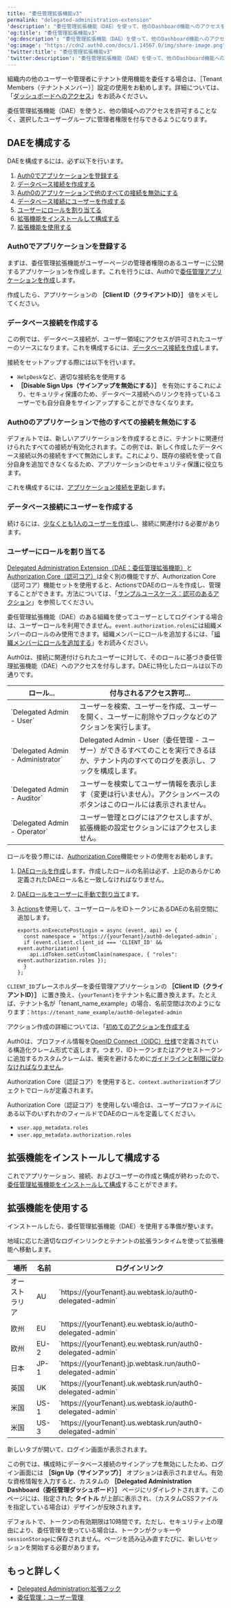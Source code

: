 ```yaml
---
title: "委任管理拡張機能v3"
permalink: "delegated-administration-extension"
'description': "委任管理拡張機能（DAE）を使って、他のDashboard機能へのアクセスを許可することなく、選択したグループのユーザーにAuth0 Dashboardの「ユーザー」セクションを公開する方法について説明します。"
'og:title': "委任管理拡張機能v3"
'og:description': "委任管理拡張機能（DAE）を使って、他のDashboard機能へのアクセスを許可することなく、選択したグループのユーザーにAuth0 Dashboardの「ユーザー」セクションを公開する方法について説明します。"
'og:image': "https://cdn2.auth0.com/docs/1.14567.0/img/share-image.png"
'twitter:title': "委任管理拡張機能v3"
'twitter:description': "委任管理拡張機能（DAE）を使って、他のDashboard機能へのアクセスを許可することなく、選択したグループのユーザーにAuth0 Dashboardの「ユーザー」セクションを公開する方法について説明します。"
---
```


<Callout icon="file-lines" color="#0EA5E9" iconType="regular">

組織内の他のユーザーや管理者にテナント使用機能を委任する場合は、［Tenant Members（テナントメンバー）］設定の使用をお勧めします。詳細については、「[ダッシュボードへのアクセス](/docs/ja-jp/get-started/manage-dashboard-access)」をお読みください。

</Callout>

委任管理拡張機能（DAE）を使うと、他の領域へのアクセスを許可することなく、選択したユーザーグループに管理者権限を付与できるようになります。

## DAEを構成する

DAEを構成するには、必ず以下を行います。

1. [Auth0でアプリケーションを登録する](#register-the-application-with-auth0)
2. [データベース接続を作成する](#create-a-database-connection)
3. [Auth0のアプリケーションで他のすべての接続を無効にする](#disable-all-other-connections-for-the-auth0-application)
4. [データベース接続にユーザーを作成する](#create-user-for-the-database-connection)
5. [ユーザーにロールを割り当てる](#assign-roles-to-users)
6. [拡張機能をインストールして構成する](#install-and-configure-the-extension)
7. [拡張機能を使用する](#use-the-extension)

### Auth0でアプリケーションを登録する

まずは、委任管理拡張機能がユーザーページの管理者権限のあるユーザーに公開するアプリケーションを作成します。これを行うには、Auth0で[委任管理アプリケーションを作成](/docs/ja-jp/customize/extensions/delegated-administration-extension/create-delegated-admin-applications)します。

作成したら、アプリケーションの **［<Tooltip data-tooltip-id="react-containers-DefinitionTooltip-4" href="/docs/ja-jp/glossary?term=client-id" tip="クライアントID: Auth0から登録されたリソースに与えられる識別値。" cta="用語集の表示">Client ID</Tooltip>（クライアントID）］** 値をメモしてください。

### データベース接続を作成する

この例では、データベース接続が、ユーザー領域にアクセスが許可されたユーザーのソースになります。これを構成するには、[データベース接続を作成](/docs/ja-jp/get-started/applications/set-up-database-connections)します。

接続をセットアップする際には以下を行います。

* `HelpDesk`など、適切な接続名を使用する
* **［Disable Sign Ups（サインアップを無効にする）］** を有効にするこれにより、セキュリティ保護のため、データベース接続へのリンクを持っているユーザーでも自分自身をサインアップすることができなくなります。

### Auth0のアプリケーションで他のすべての接続を無効にする

デフォルトでは、新しいアプリケーションを作成するときに、テナントに関連付けられたすべての接続が有効化されます。この例では、新しく作成したデータベース接続以外の接続をすべて無効にします。これにより、既存の接続を使って自分自身を追加できなくなるため、アプリケーションのセキュリティ保護に役立ちます。

これを構成するには、[アプリケーション接続を更新](/docs/ja-jp/get-started/applications/update-application-connections)します。

### データベース接続にユーザーを作成する

続けるには、[少なくとも1人のユーザーを作成](/docs/ja-jp/manage-users/user-accounts/create-users)し、接続に関連付ける必要があります。

### ユーザーにロールを割り当てる

<Callout icon="file-lines" color="#0EA5E9" iconType="regular">

[Delegated Administration Extension（DAE：委任管理拡張機能）](/docs/ja-jp/customize/extensions/delegated-administration-extension)と[Authorization Core（認可コア）](/docs/ja-jp/manage-users/access-control/rbac)は全く別の機能ですが、Authorization Core（認可コア）機能セットを使用すると、ActionsでDAEのロールを作成し、管理することができます。方法については、「[サンプルユースケース：認可のあるアクション](/docs/ja-jp/manage-users/access-control/sample-use-cases-actions-with-authorization)」を参照してください。

</Callout>

<Callout icon="file-lines" color="#0EA5E9" iconType="regular">

委任管理拡張機能（DAE）のある組織を使ってユーザーとしてログインする場合は、ユーザーロールを利用できません。`event.authorization.roles`には組織メンバーのロールのみ使用できます。組織メンバーにロールを追加するには、「[組織メンバーにロールを追加する](/docs/ja-jp/manage-users/organizations/configure-organizations/add-member-roles)」をお読みください。

</Callout>

Auth0は、接続に関連付けられたユーザーに対して、そのロールに基づき委任管理拡張機能（DAE）へのアクセスを付与します。DAEに特化したロールは以下の通りです。

<table class="table"><thead>
<tr>
<th>ロール...</th>
<th>付与されるアクセス許可...</th>
</tr>
</thead>
<tbody>
<tr>
<td>`Delegated Admin - User`</td>
<td>ユーザーを検索、ユーザーを作成、ユーザーを開く、ユーザーに削除やブロックなどのアクションを実行します。</td>
</tr>
<tr>
<td>`Delegated Admin - Administrator`</td>
<td>Delegated Admin - User（委任管理 - ユーザー）ができるすべてのことを実行できるほか、テナント内のすべてのログを表示し、フックを構成します。</td>
</tr>
<tr>
<td>`Delegated Admin - Auditor`</td>
<td>ユーザーを検索してユーザー情報を表示します（変更は行いません）。アクションベースのボタンはこのロールには表示されません。</td>
</tr>
<tr>
<td>`Delegated Admin - Operator`</td>
<td>ユーザー管理とログにはアクセスしますが、拡張機能の設定セクションにはアクセスしません。</td>
</tr>
</tbody>
</table>

ロールを扱う際には、[Authorization Core](/docs/ja-jp/manage-users/access-control/rbac)機能セットの使用をお勧めします。

1. [DAEロールを作成](/docs/ja-jp/manage-users/access-control/configure-core-rbac/roles/create-roles)します。作成したロールの名前は必ず、上記のあらかじめ定義されたDAEロール名と一致しなければなりません。
2. [DAEロールをユーザーに手動で割り当て](/docs/ja-jp/manage-users/access-control/configure-core-rbac/rbac-users/assign-roles-to-users)ます。
3. [Actions](/docs/ja-jp/customize/actions)を使用して、ユーザーロールをIDトークンにあるDAEの名前空間に追加します。

   ```text lines
   exports.onExecutePostLogin = async (event, api) => {
     const namespace = `https://{yourTenant}/auth0-delegated-admin`;
     if (event.client.client_id === 'CLIENT_ID' && event.authorization) {
       api.idToken.setCustomClaim(namespace, { "roles": event.authorization.roles });
     }
   };
   ```

   

   

`CLIENT_ID`プレースホルダ―を委任管理アプリケーションの **［Client ID（クライアントID）］** に置き換え、`{yourTenant}`をテナント名に置き換えます。たとえば、テナント名が「tenant_name_example」の場合、名前空間は次のようになります：`https://tenant_name_example/auth0-delegated-admin`

アクション作成の詳細については、「[初めてのアクションを作成する](/docs/ja-jp/customize/actions/write-your-first-action)

<Warning>

Auth0は、プロファイル情報を[OpenID Connect（OIDC）仕様](https://openid.net/specs/openid-connect-core-1_0.html#StandardClaims)で定義されている構造化クレーム形式で返します。つまり、IDトークンまたはアクセストークンに追加するカスタムクレームは、衝突を避けるために[ガイドラインと制限に従わなければなりません](/docs/ja-jp/secure/tokens/json-web-tokens/create-custom-claims)。

</Warning>

<Callout icon="file-lines" color="#0EA5E9" iconType="regular">

Authorization Core（認証コア）を使用すると、`context.authorization`オブジェクトでロールが定義されます。

Authorization Core（認証コア）を使用しない場合は、ユーザープロファイルにある以下のいずれかのフィールドでDAEのロールを定義してください。

* `user.app_metadata.roles`
* `user.app_metadata.authorization.roles`

</Callout>

## 拡張機能をインストールして構成する

これでアプリケーション、接続、およびユーザーの作成と構成が終わったので、[委任管理拡張機能をインストールして構成](/docs/ja-jp/customize/extensions/delegated-administration-extension/install-delegated-admin-extension)することができます。

## 拡張機能を使用する

インストールしたら、委任管理拡張機能（DAE）を使用する準備が整います。

地域に応じた適切なログインリンクとテナントの拡張ランタイムを使って拡張機能へ移動します。

<table class="table"><thead>
<tr>
<th>場所</th>
<th>名前</th>
<th>ログインリンク</th>
</tr>
</thead>
<tbody>
<tr>
<td>オーストラリア</td>
<td>AU</td>
<td>`https://{yourTenant}.au.webtask.io/auth0-delegated-admin`</td>
</tr>
<tr>
<td>欧州</td>
<td>EU</td>
<td>`https://{yourTenant}.eu.webtask.io/auth0-delegated-admin`</td>
</tr>
<tr>
<td>欧州</td>
<td>EU-2</td>
<td>`https://{yourTenant}.eu.webtask.run/auth0-delegated-admin`</td>
</tr>
<tr>
<td>日本</td>
<td>JP-1</td>
<td>`https://{yourTenant}.jp.webtask.run/auth0-delegated-admin`</td>
</tr>
<tr>
<td>英国</td>
<td>UK</td>
<td>`https://{yourTenant}.uk.webtask.run/auth0-delegated-admin`</td>
</tr>
<tr>
<td>米国</td>
<td>US-1</td>
<td>`https://{yourTenant}.us.webtask.io/auth0-delegated-admin`</td>
</tr>
<tr>
<td>米国</td>
<td>US-3</td>
<td>`https://{yourTenant}.us.webtask.run/auth0-delegated-admin`</td>
</tr>
</tbody>
</table>

新しいタブが開いて、ログイン画面が表示されます。

この例では、構成時にデータベース接続のサインアップを無効にしたため、ログイン画面には **［Sign Up（サインアップ）］** オプションは表示されません。有効な資格情報を入力すると、カスタムの **［Delegated Administration Dashboard（委任管理ダッシュボード）］** ページにリダイレクトされます。このページには、指定された **タイトル** が上部に表示され、（カスタムCSSファイルを指定している場合は）デザインが反映されます。

<Card title="委任管理セッションのタイムアウト">

デフォルトで、トークンの有効期限は10時間です。ただし、セキュリティ上の理由により、委任管理を使っている場合は、トークンがクッキーや`sessionStorage`に保存されません。ページを読み込み直すたびに、新しいセッションを開始する必要があります。

</Card>

## もっと詳しく

* [Delegated Administration:拡張フック](/docs/ja-jp/customize/extensions/delegated-administration-extension/delegated-administration-hooks)
* [委任管理：ユーザー管理](/docs/ja-jp/customize/extensions/delegated-administration-extension/delegated-administration-manage-users)